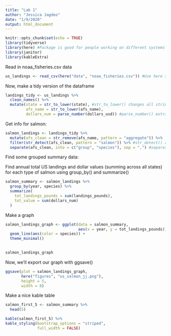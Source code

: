 ```yaml
---
title: "Lab 1"
author: "Jessica Jagdeo"
date: "1/9/2020"
output: html_document
---
```


```r

knitr::opts_chunk$set(echo = TRUE)
library(tidyverse)
library(here) #Package is good for people working on different systems because filepaths don't depend on slashes
library(janitor)
library(kableExtra)

```

Read in noaa_fisheries.csv data

```r

us_landings <- read_csv(here("data", "noaa_fisheries.csv")) #Use here so that you can move upstream in filepaths and don't need slashes

```

Now, make a tidy version of the dataframe

```r

landings_tidy <- us_landings %>% 
  clean_names() %>% 
  mutate(state = str_to_lower(state), #str_to_lower() changes all strings in a column to lowercase; can also change to uppercase or sentence-case
         afs_name = str_to_lower(afs_name),
         dollars_num = parse_number(dollars_usd)) #parse_number() extracts only the number from a column if there are both numbers and characters within that column; located in the readr package

```

Get info for salmon:

```r

salmon_landings <- landings_tidy %>% 
  mutate(afs_clean = str_remove(afs_name, pattern = "aggregate")) %>%  #str_remove() removes a character string throughout a column
  filter(str_detect(afs_clean, pattern = "salmon")) %>% #str_detect() asks, does a pattern exist in a cell? If true, returns that cell. 
  separate(afs_clean, into = c("group", "species"), sep = ",") #separate() separates a character string into different columns based on the separating delimiter (comma in this case)

```

Find some grouped summary data:

Find annual total US landings and dollar values (summing across all states) for each type of salmon using group_by() and summarize()

```r

salmon_summary <- salmon_landings %>% 
  group_by(year, species) %>% 
  summarize(
    tot_landings_pounds = sum(landings_pounds),
    tot_value = sum(dollars_num)
  )

```

Make a graph

```r

salmon_landings_graph <- ggplot(data = salmon_summary, 
                                aes(x = year, y = tot_landings_pounds)) +
  geom_line(aes(color = species)) +
  theme_minimal()
  

salmon_landings_graph

```

Now, we'll export our graph with ggsave()

```r

ggsave(plot = salmon_landings_graph, 
       here("figures", "us_salmon_jj.png"),
       height = 5,
       width = 8)

```

Make a nice kable table

```r

salmon_first_5 <- salmon_summary %>% 
  head(5) 

kable(salmon_first_5) %>% 
kable_styling(bootstrap_options = "striped",
              full_width = FALSE)
```

